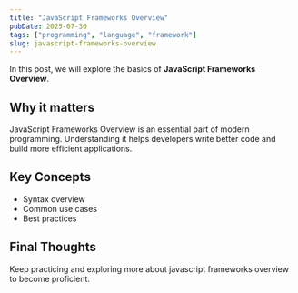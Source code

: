 ```yaml
---
title: "JavaScript Frameworks Overview"
pubDate: 2025-07-30
tags: ["programming", "language", "framework"]
slug: javascript-frameworks-overview
---
```


In this post, we will explore the basics of **JavaScript Frameworks Overview**.

## Why it matters

JavaScript Frameworks Overview is an essential part of modern programming. Understanding it helps developers write better code and build more efficient applications.

## Key Concepts

- Syntax overview
- Common use cases
- Best practices

## Final Thoughts

Keep practicing and exploring more about javascript frameworks overview to become proficient.
